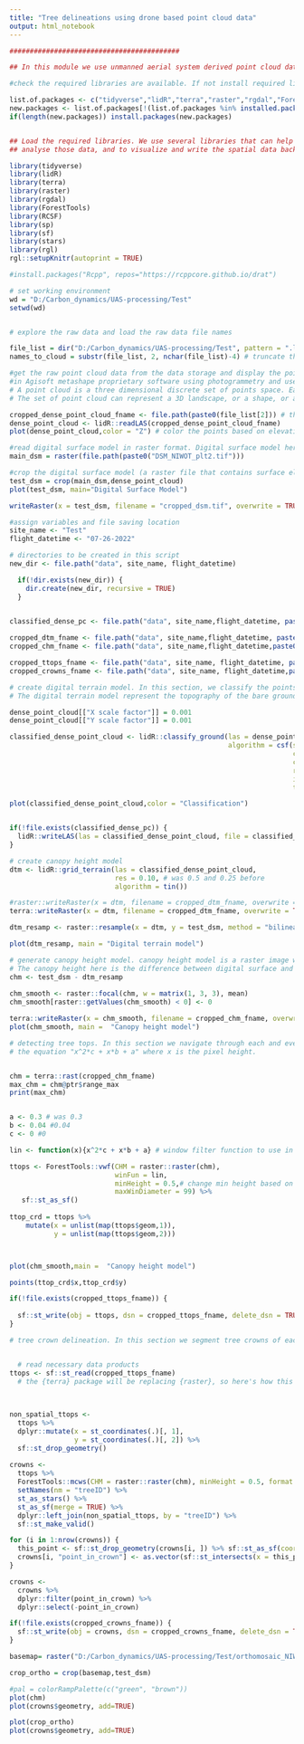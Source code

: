 ---
title: "Tree delineations using drone based point cloud data"
output: html_notebook
---

```{r}
##########################################

## In this module we use unmanned aerial system derived point cloud data to delineate individual tree locations and their individual canopy areas.

#check the required libraries are available. If not install required libraries.

list.of.packages <- c("tidyverse","lidR","terra","raster","rgdal","ForestTools","RCSF","sp","sf","stars","rgl")
new.packages <- list.of.packages[!(list.of.packages %in% installed.packages()[,"Package"])]
if(length(new.packages)) install.packages(new.packages)


## Load the required libraries. We use several libraries that can help with data loading, reading spatial data including raster and point cloud data, 
## analyse those data, and to visualize and write the spatial data back into a desired location.

library(tidyverse)
library(lidR)
library(terra)
library(raster)
library(rgdal)
library(ForestTools)
library(RCSF)
library(sp)
library(sf)
library(stars)
library(rgl)
rgl::setupKnitr(autoprint = TRUE)

#install.packages("Rcpp", repos="https://rcppcore.github.io/drat")

```


```{r}
# set working environment
wd = "D:/Carbon_dynamics/UAS-processing/Test"
setwd(wd)


# explore the raw data and load the raw data file names

file_list = dir("D:/Carbon_dynamics/UAS-processing/Test", pattern = ".las", full.names = FALSE, ignore.case = TRUE) 
names_to_cloud = substr(file_list, 2, nchar(file_list)-4) # truncate the file names.
```


```{r}
#get the raw point cloud data from the data storage and display the point cloud. The point cloud data was produced 
#in Agisoft metashape proprietary software using photogrammetry and used hundreds of RBG images collected using a phantom 4 pro drone.
# A point cloud is a three dimensional discrete set of points space. Each point can be identified using a set of three Cartesian coordinates (X, Y, and Z).
# The set of point cloud can represent a 3D landscape, or a shape, or an object. 

cropped_dense_point_cloud_fname <- file.path(paste0(file_list[2])) # the number here to say data from which file in the list we want to load
dense_point_cloud <- lidR::readLAS(cropped_dense_point_cloud_fname)
plot(dense_point_cloud,color = "Z") # color the points based on elevation or the Z coordinate

#read digital surface model in raster format. Digital surface model here was created using proprietary software called Agisoft metashape. 
main_dsm = raster(file.path(paste0("DSM_NIWOT_plt2.tif")))

#crop the digital surface model (a raster file that contains surface elevation data)
test_dsm = crop(main_dsm,dense_point_cloud)
plot(test_dsm, main="Digital Surface Model")

writeRaster(x = test_dsm, filename = "cropped_dsm.tif", overwrite = TRUE)

```


```{r}
#assign variables and file saving location
site_name <- "Test"
flight_datetime <- "07-26-2022"

# directories to be created in this script
new_dir <- file.path("data", site_name, flight_datetime)

  if(!dir.exists(new_dir)) {
    dir.create(new_dir, recursive = TRUE)
  }


classified_dense_pc <- file.path("data", site_name,flight_datetime, paste0( names_to_cloud[2],"_classified2.las"))
  
cropped_dtm_fname <- file.path("data", site_name,flight_datetime, paste0(names_to_cloud[2], "_dtm2.tif"))
cropped_chm_fname <- file.path("data", site_name,flight_datetime,paste0(names_to_cloud[2], "_chm2.tif"))

cropped_ttops_fname <- file.path("data", site_name, flight_datetime, paste0(names_to_cloud[2], "_ttops_cropped2.gpkg"))
cropped_crowns_fname <- file.path("data", site_name, flight_datetime,paste0(names_to_cloud[2], "_crowns_cropped2.gpkg"))
```


```{r}
# create digital terrain model. In this section, we classify the points into ground and above ground points. Then use ground points to generate digital terrain model.
# The digital terrain model represent the topography of the bare ground underneath the trees, grass or shrubs.

dense_point_cloud[["X scale factor"]] = 0.001
dense_point_cloud[["Y scale factor"]] = 0.001

classified_dense_point_cloud <- lidR::classify_ground(las = dense_point_cloud,
                                                      algorithm = csf(sloop_smooth = TRUE,
                                                                      class_threshold = 0.25,
                                                                      cloth_resolution = 0.50, # was 0.5 before,
                                                                      rigidness = 1,
                                                                      iterations = 500,
                                                                      time_step = 0.65))

plot(classified_dense_point_cloud,color = "Classification")


if(!file.exists(classified_dense_pc)) {
  lidR::writeLAS(las = classified_dense_point_cloud, file = classified_dense_pc)
}
```


```{r}
# create canopy height model
dtm <- lidR::grid_terrain(las = classified_dense_point_cloud,
                          res = 0.10, # was 0.5 and 0.25 before
                          algorithm = tin())

#raster::writeRaster(x = dtm, filename = cropped_dtm_fname, overwrite = TRUE)
terra::writeRaster(x = dtm, filename = cropped_dtm_fname, overwrite = TRUE)

dtm_resamp <- raster::resample(x = dtm, y = test_dsm, method = "bilinear")

plot(dtm_resamp, main = "Digital terrain model")

# generate canopy height model. canopy height model is a raster image where the values in pixel represents the canopy height at that pixel.
# The canopy height here is the difference between digital surface and the digital terrain models.
chm <- test_dsm - dtm_resamp
  
chm_smooth <- raster::focal(chm, w = matrix(1, 3, 3), mean)
chm_smooth[raster::getValues(chm_smooth) < 0] <- 0

terra::writeRaster(x = chm_smooth, filename = cropped_chm_fname, overwrite = TRUE)
plot(chm_smooth, main =  "Canopy height model")
```


```{r}
# detecting tree tops. In this section we navigate through each and every cell with a given moving window filter. The vwf or the variable window filter algorithm developed by Popescu and Wynne (2004). The size of the window changes based on the height of the cell on which it is centered.  from the cell that has the maximum height in the canopy height model and assign them to a certain tree. Thus it is important to define the variable size window at the first. Here we use 
# the equation "x^2*c + x*b + a" where x is the pixel height.  


chm = terra::rast(cropped_chm_fname)
max_chm = chm@ptr$range_max
print(max_chm)


a <- 0.3 # was 0.3
b <- 0.04 #0.04
c <- 0 #0

lin <- function(x){x^2*c + x*b + a} # window filter function to use in next step

ttops <- ForestTools::vwf(CHM = raster::raster(chm), 
                          winFun = lin, 
                          minHeight = 0.5,# change min height based on research objectives 
                          maxWinDiameter = 99) %>% 
   sf::st_as_sf()
    
ttop_crd = ttops %>%
    mutate(x = unlist(map(ttops$geom,1)),
           y = unlist(map(ttops$geom,2)))



plot(chm_smooth,main =  "Canopy height model")

points(ttop_crd$x,ttop_crd$y)

if(!file.exists(cropped_ttops_fname)) {
  
  sf::st_write(obj = ttops, dsn = cropped_ttops_fname, delete_dsn = TRUE)
}
```


```{r}
# tree crown delineation. In this section we segment tree crowns of each tree top we generated in the earlier step. We use "mcws" watershed algorithm.  


  # read necessary data products
ttops <- sf::st_read(cropped_ttops_fname)
  # the {terra} package will be replacing {raster}, so here's how this is done in {terra}
  
  

non_spatial_ttops <-
  ttops %>%
  dplyr::mutate(x = st_coordinates(.)[, 1],
                y = st_coordinates(.)[, 2]) %>%
  sf::st_drop_geometry()
  
crowns <-
  ttops %>%
  ForestTools::mcws(CHM = raster::raster(chm), minHeight = 0.5, format = "raster") %>% # minheight was 1 m before
  setNames(nm = "treeID") %>%
  st_as_stars() %>%
  st_as_sf(merge = TRUE) %>%
  dplyr::left_join(non_spatial_ttops, by = "treeID") %>% 
  sf::st_make_valid()

for (i in 1:nrow(crowns)) {
  this_point <- sf::st_drop_geometry(crowns[i, ]) %>% sf::st_as_sf(coords = c("x", "y"), crs = sf::st_crs(crowns))
  crowns[i, "point_in_crown"] <- as.vector(sf::st_intersects(x = this_point, y = crowns[i, ], sparse = FALSE))
}

crowns <-
  crowns %>% 
  dplyr::filter(point_in_crown) %>% 
  dplyr::select(-point_in_crown)

if(!file.exists(cropped_crowns_fname)) {
  sf::st_write(obj = crowns, dsn = cropped_crowns_fname, delete_dsn = TRUE)
}
```


```{r}

basemap= raster("D:/Carbon_dynamics/UAS-processing/Test/orthomosaic_NIWOT_plt2.tif")

crop_ortho = crop(basemap,test_dsm)

#pal = colorRampPalette(c("green", "brown"))
plot(chm)
plot(crowns$geometry, add=TRUE)

plot(crop_ortho)
plot(crowns$geometry, add=TRUE)



 
```
